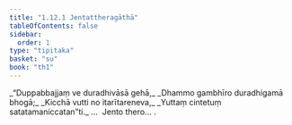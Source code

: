 ```yaml
---
title: "1.12.1 Jentattheragāthā"
tableOfContents: false
sidebar:
  order: 1
type: "tipitaka"
basket: "su"
book: "th1"
---
```



<DynamicBreadcrumb />

<Division number="111" book="th1">

<Paragraph number="249" type="verses" book="th1">
_“Duppabbajjaṃ ve duradhivāsā gehā,_  
_Dhammo gambhīro duradhigamā bhogā;_  
_Kicchā vutti no itarītareneva,_  
_Yuttaṃ cintetuṃ satatamaniccatan”ti._  


</Paragraph>
</Division>

<Paragraph number="250" type="center" book="th1">
…  Jento thero… .
</Paragraph>